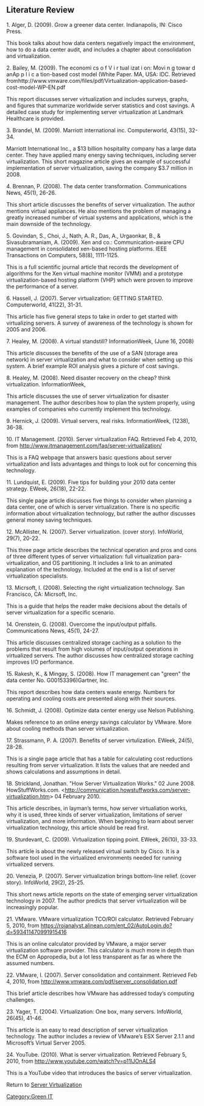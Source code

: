 ==Literature Review==

1.	Alger, D. (2009). Grow a greener data center. Indianapolis, IN: Cisco Press. 

This book talks about how data centers negatively impact the environment, how to do a data center audit, and includes a chapter about consolidation and virtualization.


2.	Bailey, M. (2009). The economi cs o f V i r tual izat i on: Movi n g towar d anAp p l i c a tion-based cost model (White Paper. MA, USA: IDC. Retrieved fromhttp://www.vmware.com/files/pdf/Virtualization-application-based-cost-model-WP-EN.pdf

This report discusses server virtualization and includes surveys, graphs, and figures that summarize worldwide server statistics and cost savings. A detailed case study for implementing server virtualization at Landmark Healthcare is provided.


3.	Brandel, M. (2009). Marriott international inc. Computerworld, 43(15), 32-34. 

Marriott International Inc., a $13 billion hospitality company has a large data center. They have applied many energy saving techniques, including server virtualization. This short magazine article gives an example of successful implementation of server virtualization, saving the company $3.7 million in 2008.


4.	Brennan, P. (2008). The data center transformation. Communications News, 45(1), 26-26. 

This short article discusses the benefits of server virtualization. The author mentions virtual appliances. He also mentions the problem of managing a greatly increased number of virtual systems and applications, which is the main downside of the technology.


5.	Govindan, S., Choi, J., Nath, A. R., Das, A., Urgaonkar, B., & Sivasubramaniam, A. (2009). Xen and co.: Communication-aware CPU management in consolidated xen-based hosting platforms. IEEE Transactions on Computers, 58(8), 1111-1125. 

This is a full scientific journal article that records the development of algorithms for the Xen virtual machine monitor (VMM) and a prototype virtualization-based hosting platform (VHP) which were proven to improve the performance of a server.


6.	Hassell, J. (2007). Server virtualization: GETTING STARTED. Computerworld, 41(22), 31-31. 

This article has five general steps to take in order to get started with virtualizing servers. A survey of awareness of the technology is shown for 2005 and 2006.


7.	Healey, M. (2008). A virtual standstill? InformationWeek, (June 16, 2008) 

This article discusses the benefits of the use of a SAN (storage area network) in server virtualization and what to consider when setting up this system. A brief example ROI analysis gives a picture of cost savings.


8.	Healey, M. (2008). Need disaster recovery on the cheap? think virtualization. InformationWeek, 

This article discusses the use of server virtualization for disaster management. The author describes how to plan the system properly, using examples of companies who currently implement this technology. 


9.	Hernick, J. (2009). Virtual servers, real risks. InformationWeek, (1238), 36-38. 


10.	IT Management. (2010). Server virtualization FAQ. Retrieved Feb 4, 2010, from http://www.itmanagement.com/faq/server-virtualization/ 

This is a FAQ webpage that answers basic questions about server virtualization and lists advantages and things to look out for concerning this technology.


11.	Lundquist, E. (2009). Five tips for building your 2010 data center strategy. EWeek, 26(18), 22-22. 

This single page article discusses five things to consider when planning a data center, one of which is server virtualization. There is no specific information about virtualization technology, but rather the author discusses general money saving techniques.


12.	McAllister, N. (2007). Server virtualization. (cover story). InfoWorld, 29(7), 20-22. 

This three page article describes the technical operation and pros and cons of three different types of server virtualization: full virtualization para-virtualization, and OS partitioning. It includes a link to an animated explanation of the technology. Included at the end is a list of server virtualization specialists.


13.	Micrsoft, I. (2008). 
Selecting the right virtualization technology. San Francisco, CA: Micrsoft, Inc. 

This is a guide that helps the reader make decisions about the details of server virtualization for a specific scenario.


14.	Orenstein, G. (2008). Overcome the input/output pitfalls. Communications News, 45(1), 24-27. 

This article discusses centralized storage caching as a solution to the problems that result from high volumes of input/output operations in virtualized servers. The author discusses how centralized storage caching improves I/O performance.


15.	Rakesh, K., & Mingay, S. (2008). How IT management can "green" the data center No. G00153396)Gartner, Inc. 

This report describes how data centers waste energy. Numbers for operating and cooling costs are presented along with their sources.


16.	Schmidt, J. (2008). Optimize data center energy use Nelson Publishing. 

Makes reference to an online energy savings calculator by VMware. More about cooling methods than server virtualization.


17.	Strassmann, P. A. (2007). Benefits of server virtulization. EWeek, 24(5), 28-28. 

This is a single page article that has a table for calculating cost reductions resulting from server virtualization. It lists the values that are needed and shows calculations and assumptions in detail.


18.	Strickland, Jonathan.  "How Server Virtualization Works."  02 June 2008.  HowStuffWorks.com. <http://communication.howstuffworks.com/server-virtualization.htm>  04 February 2010.

This article describes, in layman’s terms, how server virtualiation works, why it is used, three kinds of server virtualization, limitations of server virtualization, and more information. When beginning to learn about server virtualization technology, this article should be read first.


19.	Sturdevant, C. (2009). Virtualization tipping point. EWeek, 26(10), 33-33. 

This article is about the newly released virtual switch by Cisco. It is a software tool used in the virtualized environments needed for running virtualized servers.


20.	Venezia, P. (2007). Server virtualization brings bottom-line relief. (cover story). InfoWorld, 29(2), 25-25. 

This short news article reports on the state of emerging server virtualization technology in 2007. The author predicts that server virtualization will be increasingly popular.


21.	VMware. VMware virtualization TCO/ROI calculator. Retrieved February 5, 2010, from https://roianalyst.alinean.com/ent_02/AutoLogin.do?d=593411470991915416 

This is an online calculator provided by VMware, a major server virtualization software provider. This calculator is much more in depth than the ECM on Appropedia, but a lot less transparent as far as where the assumed numbers.


22.	VMware, I. (2007). Server consolidation and containment. Retrieved Feb 4, 2010, from http://www.vmware.com/pdf/server_consolidation.pdf 

This brief article describes how VMware has addressed today’s computing challenges. 


23.	Yager, T. (2004). Virtualization: One box, many servers. InfoWorld, 26(45), 41-46.

This article is an easy to read description of server virtualization technology. The author includes a review of VMware’s ESX Server 2.1.1 and Microsoft’s Virtual Server 2005.


24.	YouTube. (2010). What is server virtualization. Retrieved February 5, 2010, from http://www.youtube.com/watch?v=p11lJOnALS4 

This is a YouTube video that introduces the basics of server virtualization.




Return to [[Server Virtualization]]
[[Category:Green IT]]